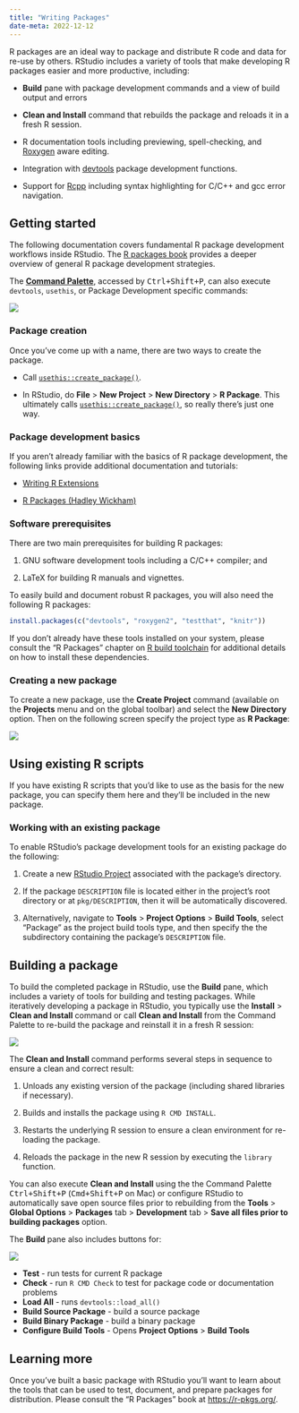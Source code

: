 ```yaml
---
title: "Writing Packages"
date-meta: 2022-12-12
---
```


R packages are an ideal way to package and distribute R code and data for re-use by others. RStudio includes a variety of tools that make developing R packages easier and more productive, including:

-   **Build** pane with package development commands and a view of build output and errors

-   **Clean and Install** command that rebuilds the package and reloads it in a fresh R session.

-   R documentation tools including previewing, spell-checking, and [Roxygen](https://roxygen2.r-lib.org/) aware editing.

-   Integration with [devtools](https://devtools.r-lib.org/) package development functions.

-   Support for [Rcpp](http://dirk.eddelbuettel.com/code/rcpp.html) including syntax highlighting for C/C++ and gcc error navigation.

## Getting started

The following documentation covers fundamental R package development workflows inside RStudio. The [R packages book](https://r-pkgs.org/) provides a deeper overview of general R package development strategies.

::: {.callout-tip}

The [**Command Palette**](../ui/command-palette.html), accessed by <kbd>Ctrl+Shift+P</kbd>, can also execute `devtools`, `usethis`, or Package Development specific commands:

![](images/command-palette-pkgs.png){fig-alt="The Command Palette filtered down to package development specific commands."}

:::

### Package creation

Once you've come up with a name, there are two ways to create the package.

-   Call [`usethis::create_package()`](https://usethis.r-lib.org/reference/create_package.html).

-   In RStudio, do **File** \> **New Project** \> **New Directory** \> **R Package**. This ultimately calls [`usethis::create_package()`](https://usethis.r-lib.org/reference/create_package.html), so really there's just one way.

### Package development basics

If you aren't already familiar with the basics of R package development, the following links provide additional documentation and tutorials:

-   [Writing R Extensions](https://rstudio.github.io/r-manuals/)

-   [R Packages (Hadley Wickham)](https://r-pkgs.org/)

### Software prerequisites

There are two main prerequisites for building R packages:

1.  GNU software development tools including a C/C++ compiler; and

2.  LaTeX for building R manuals and vignettes.

To easily build and document robust R packages, you will also need the following R packages:

``` r
install.packages(c("devtools", "roxygen2", "testthat", "knitr"))
```

If you don't already have these tools installed on your system, please consult the "R Packages" chapter on [R build toolchain](https://r-pkgs.org/Setup.html#setup-tools) for additional details on how to install these dependencies.

### Creating a new package

To create a new package, use the **Create Project** command (available on the **Projects** menu and on the global toolbar) and select the **New Directory** option. Then on the following screen specify the project type as **R Package**:

![](images/create-r-pkg.png){fig-alt="A screenshot of the New Project Wizard"}

::: callout-tip

## Using existing R scripts

If you have existing R scripts that you'd like to use as the basis for the new package, you can specify them here and they'll be included in the new package.

:::

### Working with an existing package

To enable RStudio's package development tools for an existing package do the following:

1.  Create a new [RStudio Project](../code/projects.html) associated with the package's directory.

2.  If the package `DESCRIPTION` file is located either in the project's root directory or at `pkg/DESCRIPTION`, then it will be automatically discovered.

3.  Alternatively, navigate to **Tools** \> **Project Options** \> **Build Tools**, select "Package" as the project build tools type, and then specify the the subdirectory containing the package's `DESCRIPTION` file.

## Building a package

To build the completed package in RStudio, use the **Build** pane, which includes a variety of tools for building and testing packages. While iteratively developing a package in RStudio, you typically use the **Install** > **Clean and Install** command or call **Clean and Install** from the Command Palette to re-build the package and reinstall it in a fresh R session:

![](images/build-reload-pkg.png){fig-alt="The build pane in RStudio, showing the output of a 'Clean and Install' command."}

The **Clean and Install** command performs several steps in sequence to ensure a clean and correct result:

1.  Unloads any existing version of the package (including shared libraries if necessary).

2.  Builds and installs the package using `R CMD INSTALL`.

3.  Restarts the underlying R session to ensure a clean environment for re-loading the package.

4.  Reloads the package in the new R session by executing the `library` function.

You can also execute **Clean and Install** using the the Command Palette <kbd>Ctrl+Shift+P</kbd> (<kbd>Cmd+Shift+P</kbd> on Mac) or configure RStudio to automatically save open source files prior to rebuilding from the **Tools** > **Global Options** > **Packages** tab > **Development** tab > **Save all files prior to building packages** option. 

The **Build** pane also includes buttons for:  

![](images/build-pane.png){fig-alt="The build pane in RStudio, displaying the buttons available."}

- **Test** - run tests for current R package
- **Check** - run `R CMD Check` to test for package code or documentation problems
- **Load All** - runs `devtools::load_all()`
- **Build Source Package** - build a source package
- **Build Binary Package** - build a binary package
- **Configure Build Tools** - Opens **Project Options** > **Build Tools**

## Learning more

Once you've built a basic package with RStudio you'll want to learn about the tools that can be used to test, document, and prepare packages for distribution. Please consult the "R Packages" book at <https://r-pkgs.org/>.
